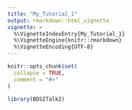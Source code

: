 ```yaml
---
title: "My_Tutorial_1"
output: rmarkdown::html_vignette
vignette: >
  %\VignetteIndexEntry{My_Tutorial_1}
  %\VignetteEngine{knitr::rmarkdown}
  %\VignetteEncoding{UTF-8}
---
```


```r
knitr::opts_chunk$set(
  collapse = TRUE,
  comment = "#>"
)
```

```r
library(BDSITalk2)
```
